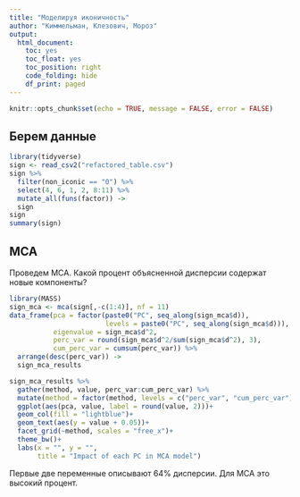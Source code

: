 ```yaml
---
title: "Моделируя иконичность"
author: "Киммельман, Клезович, Мороз"
output:
  html_document:
    toc: yes
    toc_float: yes
    toc_position: right
    code_folding: hide
    df_print: paged
---
```


```r
knitr::opts_chunk$set(echo = TRUE, message = FALSE, error = FALSE)
```

## Берем данные

```r
library(tidyverse)
sign <- read_csv2("refactored_table.csv")
sign %>% 
  filter(non_iconic == "0") %>% 
  select(4, 6, 1, 2, 8:11) %>% 
  mutate_all(funs(factor)) -> 
  sign
sign
summary(sign)
```

## MCA
Проведем MCA. Какой процент объясненной дисперсии содержат новые компоненты?

```r
library(MASS)
sign_mca <- mca(sign[,-c(1:4)], nf = 11)
data_frame(pca = factor(paste0("PC", seq_along(sign_mca$d)), 
                        levels = paste0("PC", seq_along(sign_mca$d))),
           eigenvalue = sign_mca$d^2,
           perc_var = round(sign_mca$d^2/sum(sign_mca$d^2), 3),
           cum_perc_var = cumsum(perc_var)) %>% 
  arrange(desc(perc_var)) ->
  sign_mca_results

sign_mca_results %>% 
  gather(method, value, perc_var:cum_perc_var) %>%
  mutate(method = factor(method, levels = c("perc_var", "cum_perc_var"))) %>% 
  ggplot(aes(pca, value, label = round(value, 2)))+
  geom_col(fill = "lightblue")+
  geom_text(aes(y = value + 0.05))+
  facet_grid(~method, scales = "free_x")+
  theme_bw()+
  labs(x = "", y = "",
       title = "Impact of each PC in MCA model")
```

Первые две переменные описывают 64% дисперсии. Для MCA это высокий процент.